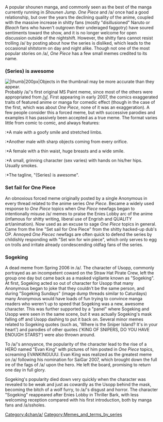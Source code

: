 A popular shounen manga, and commonly seen as the best of the manga currently running in ''Shounen Jump''. ''One Piece'' and /a/ once had a good relationship, but over the years the declining quality of the anime, coupled with the massive increase in shitty fans (mostly "disillusioned" Naruto or ''Bleach'' fans who haven't outgrown their underaged faggotry) have soured sentiments toward the show, and it is no longer welcome for open discussion outside of the nightshift. However, the shitty fans cannot resist trolling /a/ by posting about how the series is disliked, which leads to the occasional shitstorm on day and night alike. Though not one of the most popular stories on /a/, ''One Piece'' has a few small memes credited to its name.

=== (Series) is awesome ===
[[Image:One_piece_is_awesome.gif|right||thumb|200px|Objects in the thumbnail may be more accurate than they appear.]]
Probably /a/'s first original MS Paint meme, since most of the others were appropriated from [[/v/]]. First appearing in early 2007, the comics exaggerated traits of featured anime or manga for comedic effect (though in the case of the first, which was about ''One Piece'', none of it was an exaggeration). A few people consider this a forced meme, but with successive parodies and examples it has passively been accepted as a true meme. The format varies little from comic to comic, and always features:
:*A male with a goofy smile and stretched limbs.
:*Another male with sharp objects coming from every orifice.
:*A female with a thin waist, huge breasts and a wide smile.
:*A small, grinning character (sex varies) with hands on his/her hips. Usually smokes.
:*The tagline, "(Series) is awesome".

=== Set fail for One Piece ===
An obnoxious forced meme originally posted by a single Anonymous in every thread related to the anime series ''One Piece''. Became a widely used response to ''One Piece'' topics when ''One Piece'' newfags began to intentionally misuse /a/ memes to praise the Enies Lobby arc of the anime (infamous for shitty writing, liberal use of Engrish and QUALITY art/animation). Now used as an excuse to sage ''One Piece'' topics in general. Came from the line "Set sail for One Piece" from the shitty hacked-up dub's OP. Annoyed ''One Piecec'' newfags are often quick to defend the series by childishly responding with "Set win for win piece", which only serves to egg on trolls and irritate already condescending oldfag fans of the series.

=== Sogeking ===
A dead meme from Spring 2006 in /a/. The character of Usopp, commonly portrayed as an incompetent coward on the Straw Hat Pirate Crew, left the group one day but came back as a masked vigilante known as "Sogeking". At first, Sogeking acted so out of character for Usopp that many Anonymous began to joke that they couldn't be the same person, and during "Sogeking Sundays" (image dump threads similar to Caturdays) many Anonymous would have loads of fun trying to convince manga readers who weren't up to speed that Sogeking was a new, awesome character. This was further supported by a "panel" where Sogeking and Usopp were seen in the same scene, but it was actually Sogeking's mask falling off and Usopp dashing to put it back on. Several minor memes related to Sogeking quotes (such as, 'Where is the Sniper Island? It's in your heart') and parodies of other quotes ('KING OF SNIPERS, DO YOU HAVE ENOUGH STARS?') were also thrown around.

To /a/'s annoyance, the popularity of the character lead to the rise of a HERO named "Evan King" with pictures of him posted in ''One Piece'' topics, screaming EVANKINGUUU. Evan King was realized as the greatest meme on /a/ following his nomination for SaiGar 2007, which brought down the full ire of the fags of /a/ upon the hero. He left the board, promising to return one day in full glory. 

Sogeking's popularity died down very quickly when the character was revealed to be weak and just as cowardly as the Usopp behind the mask, becoming the bitch of a wolf furry, to /a/'s disgust and horror. The character "Sogeking" reappeared after Enies Lobby in Thriller Bark, with less welcoming reception compared with his first introduction, both by manga fans and /a/ssholes.

{{AnimeSeries}}

[[Category:4chan/a/]][[Category:Memes_and_terms_by_series]]